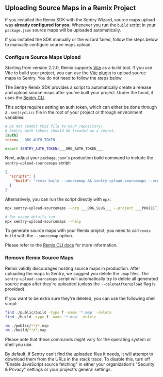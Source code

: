 ## Uploading Source Maps in a Remix Project

If you installed the Remix SDK with the <PlatformLink to="/#install">Sentry Wizard</PlatformLink>, source maps upload was **already configured for you**.
Whenever you run the `build` script in your `package.json` source maps will be uploaded automatically.

If you installed the SDK manually or the wizard failed, follow the steps below to manually configure source maps upload.

### Configure Source Maps Upload

<Alert level="info" title="Uploading sourcemaps on Vite projects">

Starting from version 2.2.0, Remix supports [Vite](https://vitejs.dev/) as a build tool. If you use Vite to build your project, you can use the [Vite plugin](/platforms/javascript/sourcemaps/uploading/vite/) to upload source maps to Sentry. You do not need to follow the steps below.

</Alert>

The Sentry Remix SDK provides a script to automatically create a release and upload source maps after you've built your project.
Under the hood, it uses the [Sentry CLI](/product/cli/).

This script requires setting an auth token, which can either be done through a `.sentryclirc` file in the root of your project or through environment variables:

<OrgAuthTokenNote />

```ini {filename:.sentryclirc}
# Do not commit this file to your repository!
# Sentry Auth tokens should be treated as a secret.
[auth]
token=___ORG_AUTH_TOKEN___
```

```bash
export SENTRY_AUTH_TOKEN=___ORG_AUTH_TOKEN___
```

Next, adjust your `package.json`'s production build command to include the `sentry-upload-sourcemaps` script:

```json {filename:package.json}
{
  "scripts": {
    "build": "remix build --sourcemap && sentry-upload-sourcemaps --org ___ORG_SLUG___ --project ___PROJECT_SLUG___"
  }
}
```

Alternatively, you can run the script directly with `npx`:

```bash {tabTitle:Bash}
npx sentry-upload-sourcemaps --org ___ORG_SLUG___ --project ___PROJECT_SLUG___

# For usage details run
npx sentry-upload-sourcemaps --help
```

<Alert>

To generate source maps with your Remix project, you need to call `remix build` with the `--sourcemap` option.

Please refer to the [Remix CLI docs](https://remix.run/docs/en/main/other-api/dev#options) for more information.

</Alert>

### Remove Remix Source Maps

Remix validly discourages hosting source maps in production. After uploading the maps to Sentry, we suggest you delete the `.map` files.
The `sentry-upload-sourcemaps` script will automatically try to delete all generated source maps after they're uploaded (unless the `--deleteAfterUpload` flag is provided).

If you want to be extra sure they're deleted, you can use the following shell script:

```bash {tabTitle:Bash}
find ./public/build -type f -name '*.map' -delete
find ./build -type f -name '*.map' -delete
```

```bash {tabTitle:Zsh}
rm ./public/**/*.map
rm ./build/**/*.map
```

Please note that these commands might vary for the operating system or shell you use.

<Note>

By default, if Sentry can't find the uploaded files it needs, it will attempt to download them from the URLs in the stack trace. To disable this, turn off "Enable JavaScript source fetching" in either your organization's "Security & Privacy" settings or your project's general settings.

</Note>
